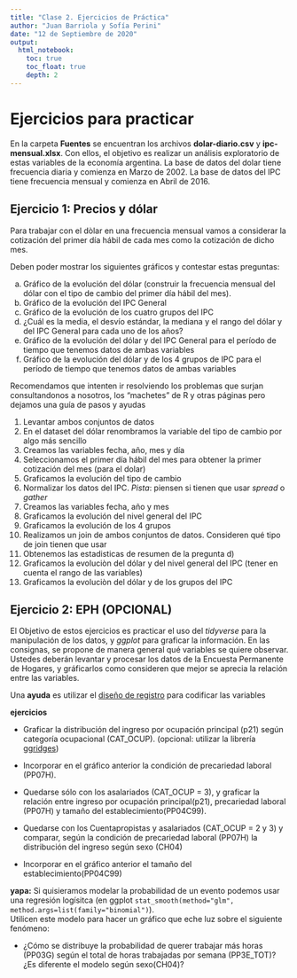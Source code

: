 ```yaml
---
title: "Clase 2. Ejercicios de Práctica"
author: "Juan Barriola y Sofía Perini"
date: "12 de Septiembre de 2020"
output: 
  html_notebook: 
    toc: true
    toc_float: true
    depth: 2
---
```


# Ejercicios para practicar

En la carpeta __Fuentes__ se encuentran los archivos __dolar-diario.csv__ y __ipc-mensual.xlsx__. Con ellos, el objetivo es realizar un análisis exploratorio de estas variables de la economía argentina. La base de datos del dolar tiene frecuencia diaria y comienza en Marzo de 2002. La base de datos del IPC tiene frecuencia mensual y comienza en Abril de 2016.

## Ejercicio 1: Precios y dólar

Para trabajar con el dòlar en una frecuencia mensual vamos a considerar la cotización del primer día hábil de cada mes como la cotización de dicho mes.

Deben poder mostrar los siguientes gráficos y contestar estas preguntas:

a) Gráfico de la evolución del dólar (construir la frecuencia mensual del dólar con el tipo de cambio del primer día hábil del mes).
b) Gráfico de la evolución del IPC General
c) Gráfico de la evolución de los cuatro grupos del IPC
d) ¿Cuál es la media, el desvío estándar, la mediana y el rango del dólar y del IPC General para cada uno de los años?
e) Gráfico de la evolución del dólar y del IPC General para el período de tiempo que tenemos datos de ambas variables
f) Gráfico de la evolución del dólar y de los 4 grupos de IPC para el período de tiempo que tenemos datos de ambas variables

Recomendamos que intenten ir resolviendo los problemas que surjan consultandonos a nosotros, los "machetes" de R y otras páginas pero dejamos una guía de pasos y ayudas 

1. Levantar ambos conjuntos de datos
2. En el dataset del dólar renombramos la variable del tipo de cambio por algo más sencillo
3. Creamos las variables fecha, año, mes y día 
4. Seleccionamos el primer día hábil del mes para obtener la primer cotización del mes (para el dolar)
5. Graficamos la evolución del tipo de cambio
6. Normalizar los datos del IPC. *Pista*: piensen si tienen que usar $spread$ o $gather$
7. Creamos las variables fecha, año y mes
8. Graficamos la evolución del nivel general del IPC
9. Graficamos la evolución de los 4 grupos
10. Realizamos un join de ambos conjuntos de datos. Consideren qué tipo de join tienen que usar 
11. Obtenemos las estadisticas de resumen de la pregunta d)
11. Graficamos la evoluciòn del dólar y del nivel general del IPC (tener en cuenta el rango de las variables)
12. Graficamos la evoluciòn del dólar y de los grupos del IPC

## Ejercicio 2: EPH (OPCIONAL)

El Objetivo de estos ejercicios es practicar el uso del $tidyverse$ para la manipulación de los datos, y $ggplot$ para graficar la información. En las consignas, se propone de manera general qué variables se quiere observar. Ustedes deberán levantar y procesar los datos de la Encuesta Permanente de Hogares, y gráficarlos como consideren que mejor se aprecia la relación entre las variables.     

Una __ayuda__ es utilizar el [diseño de registro](../Fuentes/EPH_registro_2_trim_2016.pdf) para codificar las variables

  
__ejercicios__

- Graficar la distribución del ingreso por ocupación principal (p21) según categoría ocupacional (CAT_OCUP). (opcional: utilizar la librería [ggridges](https://cran.r-project.org/web/packages/ggridges/vignettes/introduction.html))

- Incorporar en el gráfico anterior la condición de precariedad laboral (PP07H).

- Quedarse sólo con los asalariados (CAT_OCUP = 3), y graficar la relación entre ingreso por ocupación principal(p21), precariedad laboral (PP07H) y tamaño del establecimiento(PP04C99).

- Quedarse con los Cuentapropistas y asalariados (CAT_OCUP = 2 y 3) y comparar, según la condición de precariedad laboral (PP07H) la distribución del ingreso según sexo (CH04)

- Incorporar en el gráfico anterior el tamaño del establecimiento(PP04C99)


__yapa:__ Si quisieramos modelar la probabilidad de un evento podemos usar una regresión logísitca (en ggplot ```stat_smooth(method="glm", method.args=list(family="binomial")```).     
Utilicen este modelo para hacer un gráfico que eche luz sobre el siguiente fenómeno: 

- ¿Cómo se distribuye la probabilidad de querer trabajar más horas (PP03G) según el total de horas trabajadas por semana (PP3E_TOT)? ¿Es diferente el modelo según sexo(CH04)?